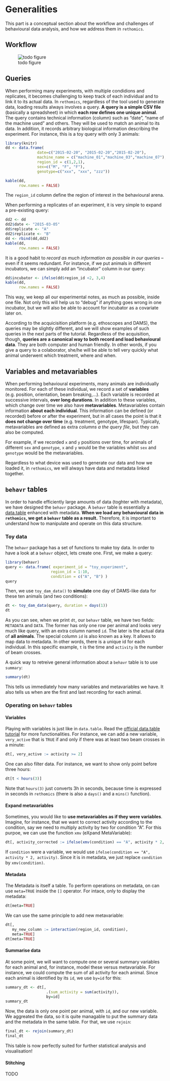 # Generalities {#behavr}

This part is a conceptual section about the workflow and challenges of behavioural data analysis, and how we address them in `rethomics`.

## Workflow


![todo figure]()



## Queries

When performing many experiments, with multiple condidions and replicates, 
it becomes challenging to keep track of each individual and to link it to its actual data.
In `rethomics`, regardless of the tool used to generate data, loading results always involves a query. 
**A query is a simple CSV file** (basically a spreadsheet) in which **each row defines one unique animal**.
The query contains technical information (column) such as "date", "name of the machine used" and others. 
They will be used to match an animal to its data. 
In addition, it records arbitrary biological information describing the experiment.
For instance, this is a toy query with only 3 animals:

```r
library(knitr)
dd <- data.frame(
              date=c("2015-02-20", "2015-02-20","2015-02-20"),
              machine_name = c("machine_01","machine_03","machine_07"), 
              region_id = c(1,2,1),
              sex=c("M", "F", "F"),
              genotype=c("xxx", "xxx", "zzz"))

kable(dd,
      row.names = FALSE)
``` 



The `region_id` column define the region of interest in the behavioural arena.

When performing a replicates of an experiment, it is very simple to expand a pre-existing query:
```r
dd2 <- dd
dd2$date <- "2015-03-05"
dd$replicate <- "A"
dd2$replicate <- "B"
dd <- rbind(dd,dd2)
kable(dd,
      row.names = FALSE)
```

It is a good habit to *record as much information as possible in our queries* -- even if it seems redundant. 
For instance, if we put animals in different incubators, we can simply add an "incubator" column in our query:

```r


dd$incubator <- ifelse(dd$region_id <2, 3,4)
kable(dd,
      row.names = FALSE)
```

This way, we keep all our experimental notes, as much as possible, inside one file.
Not only this will help us to "debug" if anything goes wrong in one incubator, but we will also be able to account for incubator as a covariate later on.

According to the acquicisition platform (e.g. ethoscopes and DAMS), the queries may be slightly different, and we will show examples of such queries in the next parts of the tutorial. 
Regardless of the acquisition, though, **queries are a canonical way to both record and load behavioural data**.
They are both computer and human friendly. In other words, if you give a query to a colaborator, she/he will be able to tell very quickly what animal underwent which treatment, where and when.

## Variables and metavariables

When performing behavioural experiments, many animals are individually monitored.
For each of these individual, we record a set of **variables** (e.g. position, orientation, beam breaking,...).
Each variable is recorded at successive intervals, **over long durations**.
In addition to these variables, which change over time we also have **metavariables**.
Metavariables contain information **about each individual**.
This information can be defined (or recorded) before or after the experiment, but in all cases the point is that it **does not change over time** (e.g. treatment, genotype, lifespan).
Typically, metavariables are defined as extra *columns a the query file*, but they can also be computed.

For example, if we recorded `x` and `y` positions over time, for animals of different `sex` and `genotype`,
`x` and `y` would be the variables whilst `sex` and `genotype` would be the metavariables.


Regardless to what device was used to generate our data and how we loaded it, in `rethomics`, we will always have data and metadata linked together.

## `behavr` tables


In order to handle efficiently large amounts of data (toghter with metadata), we have designed the `behavr` package.
A `behavr` table is essentially a [data.table](https://cran.r-project.org/web/packages/data.table/vignettes/datatable-intro.html) enhanced with metadata.
**When we load any behavioural data in `rethomics`, we get a `behavr` table as a result.**
Therefore, it is important to understand how to manipulate and operate on this data structure.

### Toy data

The `behavr` package has a set of functions to make toy data. 
In order to have a look at a `behavr` object, lets create one.
First, we make a query:
```r
library(behavr)
query <- data.frame( experiment_id = "toy_experiment",
                    region_id = 1:10,
                    condition = c("A", "B") )
query
```

Then, we use `toy_dam_data()` to **simulate** one day of DAMS-like data for these ten animals (and two conditions):

```r
dt <- toy_dam_data(query, duration = days(1))
dt
```
As you can see, when we print `dt`, our `behavr` table, we have two fields: `METADATA` and `DATA`.
The former has only one row per animal and looks very much like query, with an extra column named `id`.
The later is the actual data of **all animals**. The special column `id` is also known as a key. It allows to map data to metadata. 
In other words, there is a unique id for each individual. 
In this specific example, `t` is the time and  `activity` is the number of beam crosses.

A quick way to retreive general information about a `behavr` table is to use `summary`:

```r
summary(dt)
```

This tells us immediately how many variables and metavariables we have. 
It also tells us when are the first and last recording for each animal.


### Operating on `behavr` tables

####  Variables{-}
Playing with variables is just like in `data.table`.
Read the [official data.table tutorial](https://cran.r-project.org/web/packages/data.table/vignettes/datatable-intro.html) for more functionalities.
For instance, we can add a new variable, `very_active` that is `TRUE` if and only if
there was at least two beam crosses in a minute:

```r
dt[, very_active := activity >= 2]
```
One can also filter data. For instance, we want to show only point before three hours:
```r
dt[t < hours(3)]
```

Note that `hours(3)` just converts 3h in seconds, because time is expressed in seconds in `rethomics` (there is also a `days()` and a `mins()` function).



####  Expand metavariables{-}

Sometimes, you would like to **use metavariables as if they were variables**.
Imagine, for instance, that we want to correct activity according to the condition, say we need to multiply activity by two for condition "A". 
For this purpoe, we can use the function `xmv` (eXpand MetaVariable):


```r
dt[, activity_corrected := ifelse(xmv(condition) == "A", activity * 2, activity)]
```

If `condition` were a variable, we would use ` ifelse(condition == "A", activity * 2, activity)`.
Since it is in metadata, we just replace `condition` by `xmv(condition)`.


####  Metadata{-}

The Metadata is itself a table.
To perform operations on metadata, on can use `meta=TRUE` inside the `[]` operator.
For intace, only to display the metadata:

```r
dt[meta=TRUE]
```


We can use the same principle to add new metavariable:


```r
dt[, 
   my_new_column := interaction(region_id, condition),
   meta=TRUE]
dt[meta=TRUE]
```

#### Summarise data{-}

At some point, we will want to compute one or several summary variables for each animal and, for instance, 
model these versus metavariable. For instance, we could compute the sum of all activity for each animal.
Since each animal is identified by its `id`, we use `by=id` for this:

```r
summary_dt <- dt[, 
                  .(sum_activity = sum(activity)), 
                  by=id]
summary_dt
```
Now, the data is only one point per animal, with `id`, and our new variable.
We aggreated the data, so it is quite managable to put the summary data and the metadata in the same table.
For that, we use `rejoin`:

```r
final_dt <- rejoin(summary_dt)
final_dt
```

This table is now perfectly suited for further statistical analysis and visualisation!


#### Stitching{-}
TODO


